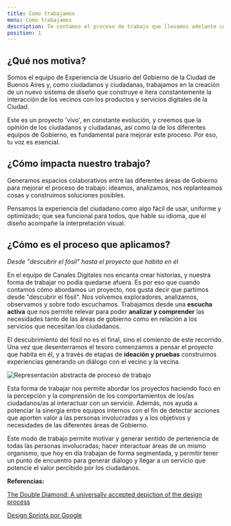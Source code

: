 ```yaml
---
title: Como trabajamos
menu: Como trabajamos
description: Te contamos el proceso de trabajo que llevamos adelante con el objetivo de construir mejores experiencias para las personas.
position: 1
---
```


## ¿Qué nos motiva?

Somos el equipo de Experiencia de Usuario del Gobierno de la Ciudad de Buenos Aires y, como ciudadanos y ciudadanas, trabajamos en la creación de un nuevo sistema de diseño que construye e itera constantemente la interacción de los vecinos con los productos y servicios digitales de la Ciudad.

Este es un proyecto 'vivo', en constante evolución, y creemos que la opinión de los ciudadanos y ciudadanas, así como la de los diferentes equipos de Gobierno, es fundamental para mejorar este proceso. Por eso, tu voz es esencial. 

## ¿Cómo impacta nuestro trabajo?

Generamos espacios colaborativos entre las diferentes áreas de Gobierno para mejorar el proceso de trabajo: ideamos, analizamos, nos replanteamos cosas y construimos soluciones posibles.

Pensamos la experiencia del ciudadano como algo fácil de usar, uniforme y optimizado; que sea funcional para todos, que hable su idioma, que el diseño acompañe la interpretación visual.

## ¿Cómo es el proceso que aplicamos?

_Desde "descubrir el fósil" hasta el proyecto que habita en él_

En el equipo de Canales Digitales nos encanta crear historias, y nuestra forma de trabajar no podía quedarse afuera. Es por eso que cuando contamos cómo abordamos un proyecto, nos gusta decir que partimos desde "descubrir el fósil". Nos volvemos exploradores, analizamos, observamos y sobre todo escuchamos. Trabajamos desde una **escucha activa** que nos permite relevar para poder **analizar y comprender** las necesidades tanto de las áreas de gobierno como en relación a los servicios que necesitan los ciudadanos.

El descubrimiento del fósil no es el final, sino el comienzo de este recorrido. Una vez que desenterramos el tesoro comenzamos a pensar el proyecto que habita en él, y a través de etapas de **ideación y pruebas** construimos experiencias generando un diálogo con el vecino y la vecina.

![Representación abstracta de proceso de trabajo](creamos_experiencias/grafico-proceso.svg)

Esta forma de trabajar nos permite abordar los proyectos haciendo foco en la percepción y la comprensión de los comportamientos de los/as ciudadanos/as al interactuar con un servicio. Además, nos ayuda a potenciar la sinergia entre equipos internos con el fin de detectar acciones que aporten valor a las personas involucradas y a los objetivos y necesidades de las diferentes áreas de Gobierno.

Este modo de trabajo permite motivar y generar sentido de pertenencia de todas las personas involucradas; hacer interactuar áreas de un mismo organismo, que hoy en día trabajan de forma segmentada, y permitir tener un punto de encuentro para generar diálogo y llegar a un servicio que potencie el valor percibido por los ciudadanos.

**Referencias:**

[The Double Diamond: A universally accepted depiction of the design process](https://www.designcouncil.org.uk/news-opinion/what-framework-innovation-design-councils-evolved-double-diamond)

[Design Sprints por Google](https://designsprintkit.withgoogle.com/)
